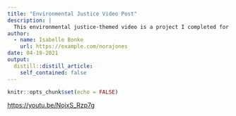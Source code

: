 ```yaml
---
title: "Environmental Justice Video Post"
description: |
  This environmental justice-themed video is a project I completed for my senior capstone course. It is focused on the topic of CSOs, or combined sewer overflows and how they pollute the Potomac River and affect the DMV population.
author:
  - name: Isabelle Bonke
    url: https://example.com/norajones
date: 04-19-2021
output:
  distill::distill_article:
    self_contained: false
---
```


```r
knitr::opts_chunk$set(echo = FALSE)
```

<https://youtu.be/NojxS_Rzp7g>
